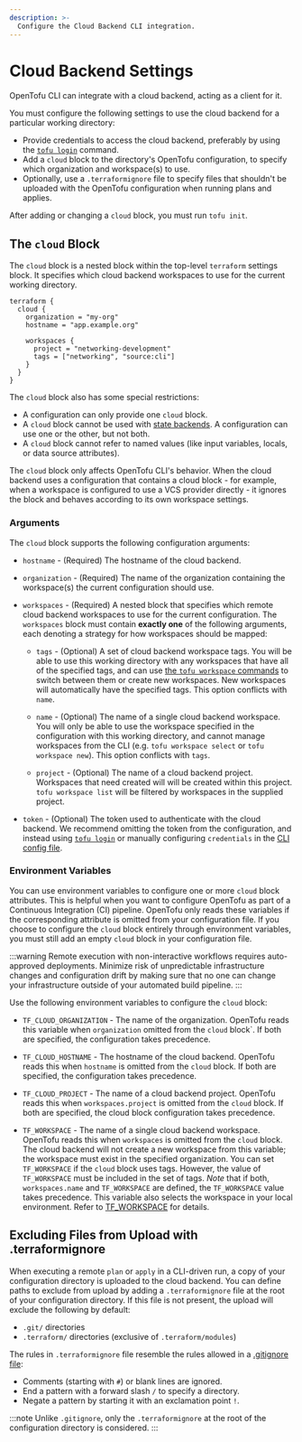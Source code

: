 ```yaml
---
description: >-
  Configure the Cloud Backend CLI integration.
---
```


# Cloud Backend Settings

OpenTofu CLI can integrate with a cloud backend, acting as a client for it.

You must configure the following settings to use the cloud backend for a particular working directory:

- Provide credentials to access the cloud backend, preferably by using the
  [`tofu login`](/docs/cli/commands/login) command.
- Add a `cloud` block to the directory's OpenTofu configuration, to specify
  which organization and workspace(s) to use.
- Optionally, use a `.terraformignore` file to specify files that shouldn't be
  uploaded with the OpenTofu configuration when running plans and applies.

After adding or changing a `cloud` block, you must run `tofu init`.

## The `cloud` Block

The `cloud` block is a nested block within the top-level `terraform` settings
block. It specifies which cloud backend workspaces to use for the current
working directory.

```hcl
terraform {
  cloud {
    organization = "my-org"
    hostname = "app.example.org"

    workspaces {
      project = "networking-development"
      tags = ["networking", "source:cli"]
    }
  }
}
```

The `cloud` block also has some special restrictions:

- A configuration can only provide one `cloud` block.
- A `cloud` block cannot be used with [state backends](/docs/language/settings/backends/configuration).
  A configuration can use one or the other, but not both.
- A `cloud` block cannot refer to named values (like input variables, locals, or
  data source attributes).

The `cloud` block only affects OpenTofu CLI's behavior. When the cloud backend uses a configuration
that contains a cloud block - for example, when a workspace is configured to use a VCS provider
directly - it ignores the block and behaves according to its own workspace settings.

### Arguments

The `cloud` block supports the following configuration arguments:

- `hostname` - (Required) The hostname of the cloud backend.

- `organization` - (Required) The name of the organization containing the
  workspace(s) the current configuration should use.

- `workspaces` - (Required) A nested block that specifies which remote cloud backend workspaces to
  use for the current configuration. The `workspaces` block must contain **exactly one** of the
  following arguments, each denoting a strategy for how workspaces should be mapped:

  - `tags` - (Optional) A set of cloud backend workspace tags. You will be able to use
    this working directory with any workspaces that have all of the specified tags,
    and can use [the `tofu workspace` commands](/docs/cli/workspaces)
    to switch between them or create new workspaces. New workspaces will automatically have
    the specified tags. This option conflicts with `name`.

  - `name` - (Optional) The name of a single cloud backend workspace. You will
    only be able to use the workspace specified in the configuration with this working
    directory, and cannot manage workspaces from the CLI (e.g. `tofu workspace select` or
    `tofu workspace new`). This option conflicts with `tags`.

  - `project` - (Optional) The name of a cloud backend project. Workspaces that need created will
    will be created within this project. `tofu workspace list` will be filtered by workspaces
    in the supplied project.

- `token` - (Optional) The token used to authenticate with the cloud backend.
  We recommend omitting the token from the configuration, and instead using
  [`tofu login`](/docs/cli/commands/login) or manually configuring
  `credentials` in the
  [CLI config file](/docs/cli/config/config-file#credentials).

### Environment Variables

You can use environment variables to configure one or more `cloud` block attributes. This is helpful when you want to configure OpenTofu as part of a Continuous Integration (CI) pipeline. OpenTofu only reads these variables if the corresponding attribute is omitted from your configuration file. If you choose to configure the `cloud` block entirely through environment variables, you must still add an empty `cloud` block in your configuration file.

:::warning
Remote execution with non-interactive workflows requires auto-approved deployments. Minimize risk of unpredictable infrastructure changes and configuration drift by making sure that no one can change your infrastructure outside of your automated build pipeline.
:::

Use the following environment variables to configure the `cloud` block:

- `TF_CLOUD_ORGANIZATION` - The name of the organization. OpenTofu reads this variable when `organization` omitted from the `cloud` block`. If both are specified, the configuration takes precedence.

- `TF_CLOUD_HOSTNAME` - The hostname of the cloud backend. OpenTofu reads this when `hostname` is omitted from the `cloud` block. If both are specified, the configuration takes precedence.

- `TF_CLOUD_PROJECT` - The name of a cloud backend project. OpenTofu reads this when `workspaces.project` is omitted from the `cloud` block. If both are specified, the cloud block configuration takes precedence.

- `TF_WORKSPACE` - The name of a single cloud backend workspace. OpenTofu reads this when `workspaces` is omitted from the `cloud` block. The cloud backend will not create a new workspace from this variable; the workspace must exist in the specified organization. You can set `TF_WORKSPACE` if the `cloud` block uses tags. However, the value of `TF_WORKSPACE` must be included in the set of tags. _Note_ that if both, `workspaces.name` and `TF_WORKSPACE` are defined, the `TF_WORKSPACE` value takes precedence. This variable also selects the workspace in your local environment. Refer to [TF_WORKSPACE](/docs/cli/config/environment-variables#tf_workspace) for details.

## Excluding Files from Upload with .terraformignore

When executing a remote `plan` or `apply` in a CLI-driven run,
a copy of your configuration directory is uploaded to the cloud backend. You can define
paths to exclude from upload by adding a `.terraformignore` file at the root of your
configuration directory. If this file is not present, the upload will exclude
the following by default:

- `.git/` directories
- `.terraform/` directories (exclusive of `.terraform/modules`)

The rules in `.terraformignore` file resemble the rules allowed in a
[.gitignore file](https://git-scm.com/book/en/v2/Git-Basics-Recording-Changes-to-the-Repository#_ignoring):

- Comments (starting with `#`) or blank lines are ignored.
- End a pattern with a forward slash `/` to specify a directory.
- Negate a pattern by starting it with an exclamation point `!`.

:::note
Unlike `.gitignore`, only the `.terraformignore` at the root of the configuration directory is considered.
:::

